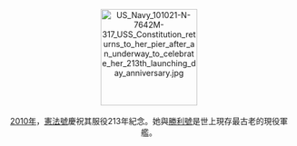 <center>
[[File:US_Navy_101021-N-7642M-317_USS_Constitution_returns_to_her_pier_after_an_underway_to_celebrate_her_213th_launching_day_anniversary.jpg|170px]]
<br><br>
[[2010年|2010年]]，[[憲法號帆船護衞艦|憲法號]]慶祝其服役213年紀念。她與[[勝利號戰艦|勝利號]]是世上現存最古老的現役軍艦。
</center>